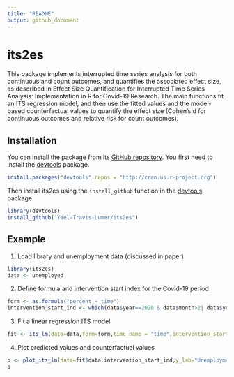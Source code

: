 ```yaml
---
title: "README"
output: github_document
---
```

# its2es
This package implements interrupted time series analysis for both continuous and count outcomes, and quantifies the associated effect size, as described in Effect Size Quantification for Interrupted Time Series Analysis: Implementation in R for Covid-19 Research. The main functions fit an ITS regression model, and then use the fitted values and the model-based counterfactual values to quantify the effect size (Cohen's d for continuous outcomes and relative risk for count outcomes).

## Installation
You can install the package from its [GitHub repository](https://github.com/Yael-Travis-Lumer/its2es/). You first need to install the [devtools](https://github.com/r-lib/devtools) package.
```r
install.packages("devtools",repos = "http://cran.us.r-project.org")
```
Then install its2es using the `install_github` function in the [devtools](https://github.com/r-lib/devtools) package.
```r
library(devtools)
install_github("Yael-Travis-Lumer/its2es")
```

## Example
1. Load library and unemployment data (discussed in paper)
```r
library(its2es)
data <- unemployed
```

2. Define formula and intervention start index for the Covid-19 period
```r
form <- as.formula("percent ~ time")
intervention_start_ind <- which(data$year==2020 & data$month>2| data$year==2021)[1]
```
3. Fit a linear regression ITS model
```r
fit <- its_lm(data=data,form=form,time_name = "time",intervention_start_ind=intervention_start_ind, freq=12,seasonality= "none", impact_model = "full",counterfactual = TRUE)
```
4. Plot predicted values and counterfactual values
```r
p <- plot_its_lm(data=fit$data,intervention_start_ind,y_lab="Unemployment percent",response="percent", date_name= "dt")
p
```

